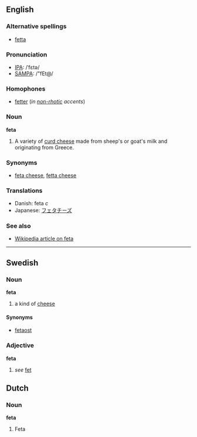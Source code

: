 ==English==

===Alternative spellings===
*[[fetta]]

===Pronunciation===
*[[IPA]]: /ˈfɛtə/
*[[SAMPA]]: /"fEt@/

===Homophones===
*[[fetter]] (''in [[non-rhotic]] accents'')

===Noun===
'''feta'''

# A variety of [[curd cheese]] made from sheep's or goat's milk and originating from Greece.

===Synonyms===
*[[feta cheese]], [[fetta cheese]]

===Translations===
*Danish: feta ''c''
*Japanese: [[フェタチーズ]]

===See also===
*[[w:feta cheese|Wikipedia article on feta]]

----
==Swedish==
===Noun===
'''feta'''

# a kind of [[cheese]]

====Synonyms====
*[[fetaost]]

===Adjective===
'''feta'''

#''see'' [[fet]]

==Dutch==
===Noun===
'''feta'''

# Feta